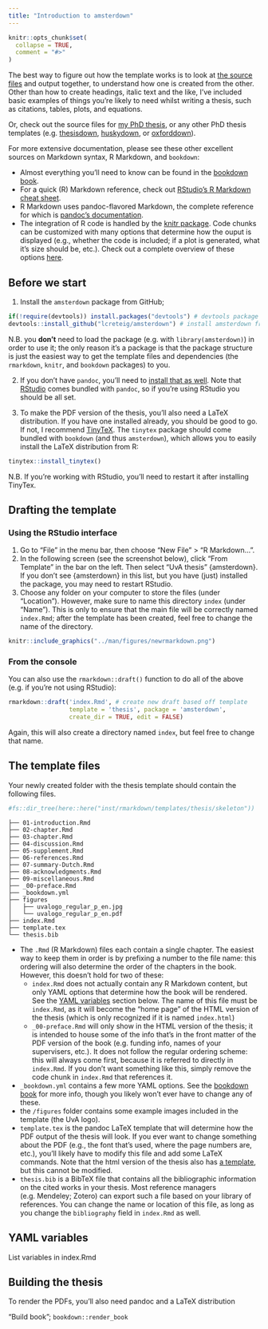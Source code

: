 ```yaml
---
title: "Introduction to amsterdown"
---
```


```r
knitr::opts_chunk$set(
  collapse = TRUE,
  comment = "#>"
)
```


The best way to figure out how the template works is to look at [the source files](https://github.com/lcreteig/amsterdown/tree/master/inst/rmarkdown/templates/thesis/skeleton) and output together, to understand how one is created from the other. Other than how to create headings, italic text and the like, I've included basic examples of things you're likely to need whilst writing a thesis, such as citations, tables, plots, and equations.

Or, check out the source files for [my PhD thesis](https://github.com/lcreteig/thesis), or any other PhD thesis templates (e.g. [thesisdown](https://github.com/ismayc/thesisdown), [huskydown](https://github.com/benmarwick/huskydown), or [oxforddown](https://github.com/ulyngs/oxforddown)).

For more extensive documentation, please see these other excellent sources on Markdown syntax, R Markdown, and `bookdown`:

* Almost everything you'll need to know can be found in the [bookdown book](https://bookdown.org/yihui/bookdown/).
* For a quick (R) Markdown reference, check out [RStudio's R Markdown cheat sheet](https://rstudio.com/resources/cheatsheets/).
* R Markdown uses pandoc-flavored Markdown, the complete reference for which is [pandoc's  documentation](https://pandoc.org/MANUAL.html#pandocs-markdown).
* The integration of R code is handled by the [knitr package](https://yihui.name/knitr/). Code chunks can be customized with many options  that determine how the ouput is displayed (e.g., whether the code is included; if a plot is generated, what it's size should be, etc.). Check out a complete overview of these options [here](https://yihui.name/knitr/options/).

## Before we start

1. Install the `amsterdown` package from GitHub;

```r
if(!require(devtools)) install.packages("devtools") # devtools package allows installation of packages from github
devtools::install_github("lcreteig/amsterdown") # install amsterdown from github
```

N.B. you __don't__ need to load the package (e.g. with `library(amsterdown)`) in order to use it; the only reason it's a package is that the package structure is just the easiest way to get the template files and dependencies (the `rmarkdown`, `knitr`, and `bookdown` packages) to you.

2. If you don't have `pandoc`, you'll need to [install that as well](https://pandoc.org/installing.html). Note that [RStudio](https://rstudio.com/) comes bundled with `pandoc`, so if you're using RStudio you should be all set.

3. To make the PDF version of the thesis, you'll also need a LaTeX distribution. If you have one installed already, you should be good to go. If not, I recommend [TinyTeX](https://yihui.name/tinytex/). The `tinytex` package should come bundled with `bookdown` (and thus `amsterdown`), which allows you to easily install the LaTeX distribution from R:

```r
tinytex::install_tinytex()
```

N.B. If you're working with RStudio, you'll need to restart it after installing TinyTex.

## Drafting the template

### Using the RStudio interface

1. Go to "File" in the menu bar, then choose "New File" > "R Markdown...". 
2. In the following screen (see the screenshot below), click "From Template" in the bar on the left. Then select "UvA thesis" {amsterdown}. If you don't see {amsterdown} in this list, but you have (just) installed the package, you may need to restart RStudio.
3. Choose any folder on your computer to store the files (under "Location"). However, make sure to name this directory `index` (under "Name"). This is only to ensure that the main file will be correctly named `index.Rmd`; after the template has been created, feel free to change the name of the directory.

```r
knitr::include_graphics("../man/figures/newrmarkdown.png")
```

### From the console

You can also use the `rmarkdown::draft()` function to do all of the above (e.g. if you're not using RStudio):

```r
rmarkdown::draft('index.Rmd', # create new draft based off template
                 template = 'thesis', package = 'amsterdown', 
                 create_dir = TRUE, edit = FALSE) 
```

Again, this will also create a directory named `index`, but feel free to change that name.

## The template files

Your newly created folder with the thesis template should contain the following files.

```r
#fs::dir_tree(here::here("inst/rmarkdown/templates/thesis/skeleton"))
```
```
├── 01-introduction.Rmd
├── 02-chapter.Rmd
├── 03-chapter.Rmd
├── 04-discussion.Rmd
├── 05-supplement.Rmd
├── 06-references.Rmd
├── 07-summary-Dutch.Rmd
├── 08-acknowledgments.Rmd
├── 09-miscellaneous.Rmd
├── _00-preface.Rmd
├── _bookdown.yml
├── figures
│   ├── uvalogo_regular_p_en.jpg
│   └── uvalogo_regular_p_en.pdf
├── index.Rmd
├── template.tex
└── thesis.bib
```

* The `.Rmd` (R Markdown) files each contain a single chapter. The easiest way to keep them in order is by prefixing a number to the file name: this ordering will also determine the order of the chapters in the book. However, this doesn't hold for two of these:
    * `index.Rmd` does not actually contain any R Markdown content, but only YAML options that determine how the book will be rendered. See the [YAML variables](#yaml-variables) section below. The name of this file must be `index.Rmd`, as it will become the "home page" of the HTML version of the thesis (which is only recognized if it is named `index.html`)
    * `_00-preface.Rmd` will only show in the HTML version of the thesis; it is intended to house some of the info that's in the front matter of the PDF version of the book (e.g. funding info, names of your supervisers, etc.). It does not follow the regular ordering scheme: this will always come first, because it is referred to directly in `index.Rmd`. If you don't want something like this, simply remove the code chunk in `index.Rmd` that references it.
* `_bookdown.yml` contains a few more YAML options. See the [bookdown book](https://bookdown.org/yihui/bookdown/) for more info, though you likely won't ever have to change any of these.
* the `/figures` folder contains some example images included in the template (the UvA logo).
* `template.tex` is the pandoc LaTeX template that will determine how the PDF output of the thesis will look. If you ever want to change something about the PDF (e.g., the font that's used, where the page numbers are, etc.), you'll likely have to modify this file and add some LaTeX commands. Note that the html version of the thesis also has [a template](https://www.gitbook.com/), but this cannot be modified.
* `thesis.bib` is a BibTeX file that contains all the bibliographic information on the cited works in your thesis. Most reference managers (e.g. Mendeley; Zotero) can export such a file based on your library of references. You can change the name or location of this file, as long as you change the `bibliography` field in `index.Rmd` as well.

## YAML variables

List variables in index.Rmd

## Building the thesis

To render the PDFs, you'll also need pandoc and a LaTeX distribution

"Build book"; `bookdown::render_book`
